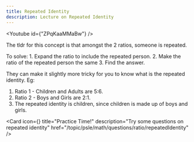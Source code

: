 ```yaml
---
title: Repeated Identity
description: Lecture on Repeated Identity
---
```




<Youtube id={"ZPqKaaMMaBw"} />
<p>
  The tldr for this concept is that amongst the 2 ratios, someone is repeated.
</p>
To solve: 1. Expand the ratio to include the repeated person. 2. Make the ratio
of the repeated person the same 3. Find the answer.

They can make it slightly more tricky for you to know what is the repeated identity.
Eg:

1. Ratio 1 - Children and Adults are 5:6.
2. Ratio 2 - Boys and Girls are 2:1.
3. The repeated identity is children, since children is made up of boys and girls.

<Cards>

<Card
  icon={<FileQuestion />}
  title="Practice Time!"
  description="Try some questions on repeated identity"
  href="/topic/psle/math/questions/ratio/repeatedIdentity"
/>
</Cards>
